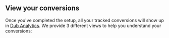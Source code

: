 
## View your conversions

Once you've completed the setup, all your tracked conversions will show up in [Dub Analytics](https://dub.co/analytics). We provide 3 different views to help you understand your conversions:

<ViewConversions />
